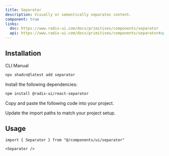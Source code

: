 ```yaml
---
title: Separator
description: Visually or semantically separates content.
component: true
links:
  doc: https://www.radix-ui.com/docs/primitives/components/separator
  api: https://www.radix-ui.com/docs/primitives/components/separator#api-reference
---
```


<ComponentPreview name="separator-demo" description="A separator component." />

## Installation

<CodeTabs>

<TabsList>
  <TabsTrigger value="cli">CLI</TabsTrigger>
  <TabsTrigger value="manual">Manual</TabsTrigger>
</TabsList>
<TabsContent value="cli">

```bash
npx shadcn@latest add separator
```

</TabsContent>

<TabsContent value="manual">

<Steps>
<Step>Install the following dependencies:</Step>

```bash
npm install @radix-ui/react-separator
```

<Step>Copy and paste the following code into your project.</Step>

<ComponentSource name="separator" title="components/ui/separator.tsx" />

<Step>Update the import paths to match your project setup.</Step>

</Steps>

</TabsContent>

</CodeTabs>

## Usage

```tsx showLineNumbers
import { Separator } from "@/components/ui/separator"
```

```tsx showLineNumbers
<Separator />
```
